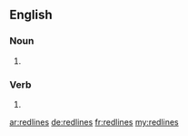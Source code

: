 {{also|red lines}}
==English==

===Noun===
{{head|en|noun plural form}}

# {{plural of|redline|lang=en}}

===Verb===
{{head|en|verb form}}

# {{en-third-person singular of|redline}}

[[ar:redlines]]
[[de:redlines]]
[[fr:redlines]]
[[my:redlines]]